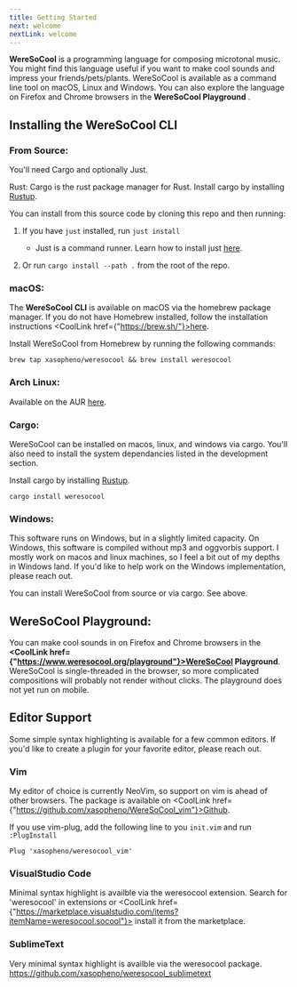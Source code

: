 ```yaml
---
title: Getting Started
next: welcome
nextLink: welcome
---
```


**<CoolText>WereSoCool</CoolText>** is a programming language for composing microtonal music. You might find this
language useful if you want to make cool sounds and impress your friends/pets/plants. WereSoCool is available as a
command line tool on macOS, Linux and Windows. You can also explore the language on Firefox and Chrome browsers in the **<CoolText>WereSoCool Playground</CoolText>** . 


## Installing the WereSoCool CLI

### From Source:
You'll need Cargo and optionally Just.

Rust: Cargo is the rust package manager for Rust. Install cargo by installing [Rustup](https://www.rust-lang.org/en-US/install.html).

You can install from this source code by cloning this repo and then running:

1) If you have `just` installed, run `just install`
    - Just is a command runner. Learn how to install just [here](https://github.com/casey/just).

2) Or run `cargo install --path .` from the root of the repo.

### macOS:
The **<CoolText>WereSoCool CLI</CoolText>** is available on macOS via the homebrew package manager. If you do not have Homebrew installed, follow the installation instructions <CoolLink href={"https://brew.sh/"}>here</CoolLink>.

Install WereSoCool from Homebrew by running the following commands:

`brew tap xasopheno/weresocool && brew install weresocool`

<Break/>

### Arch Linux:

Available on the AUR [here](https://aur.archlinux.org/packages/weresocool).

<Break/>

### Cargo:

WereSoCool can be installed on macos, linux, and windows via cargo. You'll also need to install the system dependancies listed in the development section. 

 Install cargo by installing [Rustup](https://www.rust-lang.org/en-US/install.html).

`cargo install weresocool`

<Break/>

### Windows:

This software runs on Windows, but in a slightly limited capacity. On Windows, this software is compiled without mp3 and oggvorbis support. I mostly work on macos and linux machines, so I feel a bit out of my depths in Windows land. If you'd like to help work on the Windows implementation, please reach out. 

You can install WereSoCool from source or via cargo. See above. 


<Break/>

## WereSoCool Playground:
 You can make cool sounds in on Firefox and Chrome browsers in the **<CoolLink href={"https://www.weresocool.org/playground"}>WereSoCool Playground</CoolLink>**. WereSoCool is single-threaded in the browser, so more complicated compositions will probably not render without clicks. The playground does not yet run on mobile.



<Break/>

## Editor Support
Some simple syntax highlighting is available for a few common editors. If you'd like to create a plugin for your favorite editor, please reach out. 

<Break/>

### Vim
My editor of choice is currently NeoVim, so support on vim is ahead of other browsers. The package is available on <CoolLink href={"https://github.com/xasopheno/WereSoCool_vim"}>Github</CoolLink>.

If you use vim-plug, add the following line to you `init.vim` and run `:PlugInstall`

`Plug 'xasopheno/weresocool_vim'`

<Break/>

### VisualStudio Code
Minimal syntax highlight is availble via the weresocool extension. Search for 'weresocool' in extensions or <CoolLink href={"https://marketplace.visualstudio.com/items?itemName=weresocool.socool"}> install it from the marketplace.</CoolLink>
<Break/>

### SublimeText
Very minimal syntax highlight is availble via the weresocool package. 
https://github.com/xasopheno/weresocool_sublimetext
<Break/>
